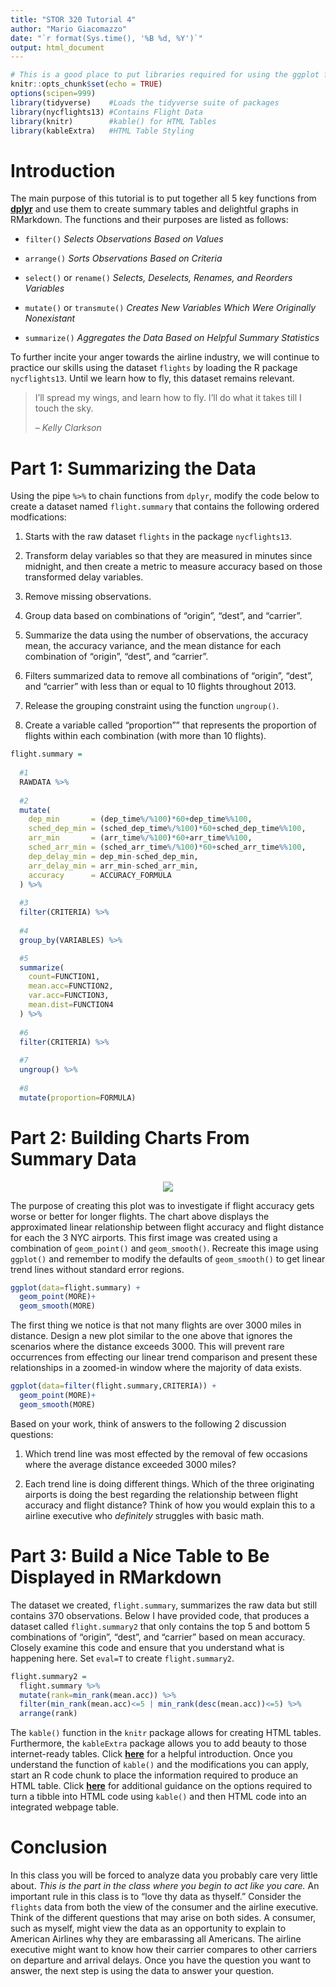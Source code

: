 ```yaml
---
title: "STOR 320 Tutorial 4"
author: "Mario Giacomazzo"
date: "`r format(Sys.time(), '%B %d, %Y')`"
output: html_document
---
```


```r
# This is a good place to put libraries required for using the ggplot function
knitr::opts_chunk$set(echo = TRUE)
options(scipen=999)
library(tidyverse)    #Loads the tidyverse suite of packages
library(nycflights13) #Contains Flight Data
library(knitr)        #kable() for HTML Tables
library(kableExtra)   #HTML Table Styling
```

# Introduction

The main purpose of this tutorial is to put together all 5 key functions from **[dplyr](https://dplyr.tidyverse.org/reference/index.html)** and use them to create summary tables and delightful graphs in RMarkdown. The functions and their purposes are listed as follows:

- `filter()` *Selects Observations Based on Values*

- `arrange()` *Sorts Observations Based on Criteria*

- `select()` or `rename()` *Selects, Deselects, Renames, and Reorders Variables*

- `mutate()` or `transmute()` *Creates New Variables Which Were Originally Nonexistant*

- `summarize()` *Aggregates the Data Based on Helpful Summary Statistics*

To further incite your anger towards the airline industry, we will continue to practice our skills using the dataset `flights` by loading the R package `nycflights13`. Until we learn how to fly, this dataset remains relevant.

> I'll spread my wings, and learn how to fly. I'll do what it takes till I touch the sky.
>
> -- <cite>Kelly Clarkson</cite>

# Part 1: Summarizing the Data

Using the pipe `%>%` to chain functions from `dplyr`, modify the code below to create a dataset named `flight.summary` that contains the following ordered modfications:

1. Starts with the raw dataset `flights` in the package `nycflights13`.

2. Transform delay variables so that they are measured in minutes since midnight, and then create a metric to measure accuracy based on those transformed delay variables.

3. Remove missing observations.

4. Group data based on combinations of "origin", "dest", and "carrier".

5. Summarize the data using the number of observations, the accuracy mean, the accuracy variance, and the mean distance for each combination of "origin", "dest", and "carrier". 

6. Filters summarized data to remove all combinations of "origin", "dest", and "carrier" with less than or equal to 10 flights throughout 2013.

7. Release the grouping constraint using the function `ungroup()`.

8. Create a variable called "proportion"" that represents the proportion of flights within each combination (with more than 10 flights).

```r
flight.summary = 
  
  #1
  RAWDATA %>%
          
  #2
  mutate(
    dep_min       = (dep_time%/%100)*60+dep_time%%100,
    sched_dep_min = (sched_dep_time%/%100)*60+sched_dep_time%%100,
    arr_min       = (arr_time%/%100)*60+arr_time%%100,
    sched_arr_min = (sched_arr_time%/%100)*60+sched_arr_time%%100,
    dep_delay_min = dep_min-sched_dep_min,
    arr_delay_min = arr_min-sched_arr_min,
    accuracy      = ACCURACY_FORMULA
  ) %>%
  
  #3
  filter(CRITERIA) %>%
  
  #4
  group_by(VARIABLES) %>%

  #5
  summarize(
    count=FUNCTION1,
    mean.acc=FUNCTION2,
    var.acc=FUNCTION3,
    mean.dist=FUNCTION4
  ) %>%
  
  #6
  filter(CRITERIA) %>%
  
  #7
  ungroup() %>%
  
  #8
  mutate(proportion=FORMULA)
```


# Part 2: Building Charts From Summary Data

<center><img src="graph1.png"></center>

The purpose of creating this plot was to investigate if flight accuracy gets worse or better for longer flights. The chart above displays the approximated linear relationship between flight accuracy and flight distance for each the 3 NYC airports. This first image was created using a combination of `geom_point()` and `geom_smooth()`. Recreate this image using `ggplot()` and remember to modify the defaults of `geom_smooth()` to get linear trend lines without standard error regions. 

```r
ggplot(data=flight.summary) +
  geom_point(MORE)+
  geom_smooth(MORE)
```

The first thing we notice is that not many flights are over 3000 miles in distance. Design a new plot similar to the one above that ignores the scenarios where the distance exceeds 3000. This will prevent rare occurrences from effecting our linear trend comparison and present these relationships in a zoomed-in window where the majority of data exists.

```r
ggplot(data=filter(flight.summary,CRITERIA)) +
  geom_point(MORE)+
  geom_smooth(MORE)
```

Based on your work, think of answers to the following 2 discussion questions: 

1. Which trend line was most effected by the removal of few occasions where the average distance exceeded 3000 miles?

2. Each trend line is doing different things. Which of the three originating airports is doing the best regarding the relationship between flight accuracy and flight distance? Think of how you would explain this to a airline executive who *definitely* struggles with basic math.



# Part 3: Build a Nice Table to Be Displayed in RMarkdown

The dataset we created, `flight.summary`, summarizes the raw data but still contains 370 observations. Below I have provided code, that produces a dataset called `flight.summary2` that only contains the top 5 and bottom 5 combinations of "origin", "dest", and "carrier" based on mean accuracy. Closely examine this code and ensure that you understand what is happening here. Set `eval=T` to create `flight.summary2`. 

```r
flight.summary2 = 
  flight.summary %>%
  mutate(rank=min_rank(mean.acc)) %>%
  filter(min_rank(mean.acc)<=5 | min_rank(desc(mean.acc))<=5) %>%
  arrange(rank)
```

The `kable()` function in the `knitr` package allows for creating HTML tables. Furthermore, the `kableExtra` package allows you to add beauty to those internet-ready tables. Click **[here](http://haozhu233.github.io/kableExtra/awesome_table_in_html.html)** for a helpful introduction. Once you understand the function of `kable()` and the modifications you can apply, start an R code chunk to place the information required to produce an HTML table. Click **[here](https://rmarkdown.rstudio.com/lesson-7.html)** for additional guidance on the options required to turn a tibble into HTML code using `kable()` and then HTML code into an integrated webpage table.


# Conclusion

In this class you will be forced to analyze data you probably care very little about. *This is the part in the class where you begin to act like you care.* An important rule in this class is to "love thy data as thyself." Consider the `flights` data from both the view of the consumer and the airline executive. Think of the different questions that may arise on both sides. A consumer, such as myself, might view the data as an opportunity to explain to American Airlines why they are embarassing all Americans. The airline executive might want to know how their carrier compares to other carriers on departure and arrival delays. Once you have the question you want to answer, the next step is using the data to answer your question. 


